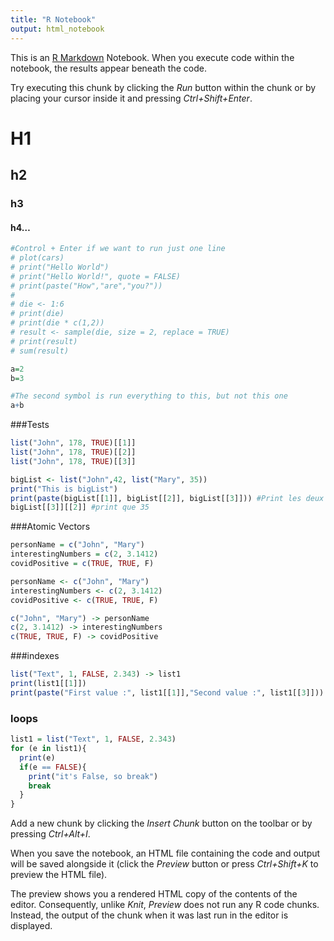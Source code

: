 ```yaml
---
title: "R Notebook"
output: html_notebook
---
```


This is an [R Markdown](http://rmarkdown.rstudio.com) Notebook. When you execute code within the notebook, the results appear beneath the code.

Try executing this chunk by clicking the *Run* button within the chunk or by placing your cursor inside it and pressing *Ctrl+Shift+Enter*.

# H1

## h2

### h3

#### h4...

```r
#Control + Enter if we want to run just one line
# plot(cars)
# print("Hello World")
# print("Hello World!", quote = FALSE)
# print(paste("How","are","you?"))
# 
# die <- 1:6
# print(die)
# print(die * c(1,2))
# result <- sample(die, size = 2, replace = TRUE)
# print(result)
# sum(result)

a=2
b=3
```

```r
#The second symbol is run everything to this, but not this one
a+b
```

###Tests
```r
list("John", 178, TRUE)[[1]]
list("John", 178, TRUE)[[2]]
list("John", 178, TRUE)[[3]]

bigList <- list("John",42, list("Mary", 35))
print("This is bigList")
print(paste(bigList[[1]], bigList[[2]], bigList[[3]])) #Print les deux alternatives
bigList[[3]][[2]] #print que 35
```

###Atomic Vectors
```r
personName = c("John", "Mary")
interestingNumbers = c(2, 3.1412)
covidPositive = c(TRUE, TRUE, F)

personName <- c("John", "Mary")
interestingNumbers <- c(2, 3.1412)
covidPositive <- c(TRUE, TRUE, F)

c("John", "Mary") -> personName
c(2, 3.1412) -> interestingNumbers
c(TRUE, TRUE, F) -> covidPositive
```


###indexes
```r
list("Text", 1, FALSE, 2.343) -> list1
print(list1[[1]])
print(paste("First value :", list1[[1]],"Second value :", list1[[3]]))


```


### loops
```r
list1 = list("Text", 1, FALSE, 2.343)
for (e in list1){
  print(e)
  if(e == FALSE){
    print("it's False, so break")
    break
  }
}
```




















Add a new chunk by clicking the *Insert Chunk* button on the toolbar or by pressing *Ctrl+Alt+I*.

When you save the notebook, an HTML file containing the code and output will be saved alongside it (click the *Preview* button or press *Ctrl+Shift+K* to preview the HTML file).

The preview shows you a rendered HTML copy of the contents of the editor. Consequently, unlike *Knit*, *Preview* does not run any R code chunks. Instead, the output of the chunk when it was last run in the editor is displayed.

